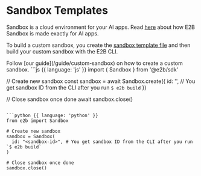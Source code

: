 # Sandbox Templates

Sandbox is a cloud environment for your AI apps.
Read [here](/sandbox/overview) about how E2B Sandbox is made exactly for AI apps.

To build a custom sandbox, you create the [sandbox template file](/sandbox/templates/template-file) and then build your custom sandbox with the E2B CLI.

<Note>
Follow [our guide](/guide/custom-sandbox) on how to create a custom sandbox.
</Note>


<CodeGroup title="Using custom sandbox with SDK" isRunnable={false}>
```js {{ language: 'js' }}
import { Sandbox } from '@e2b/sdk'

// Create new sandbox
const sandbox = await Sandbox.create({
  id: '<sandbox-id>', // You get sandbox ID from the CLI after you run `$ e2b build`
})

// Close sandbox once done
await sandbox.close()
```

```python {{ language: 'python' }}
from e2b import Sandbox

# Create new sandbox
sandbox = Sandbox(
  id: "<sandbox-id>", # You get sandbox ID from the CLI after you run `$ e2b build`
)

# Close sandbox once done
sandbox.close()
```
</CodeGroup>